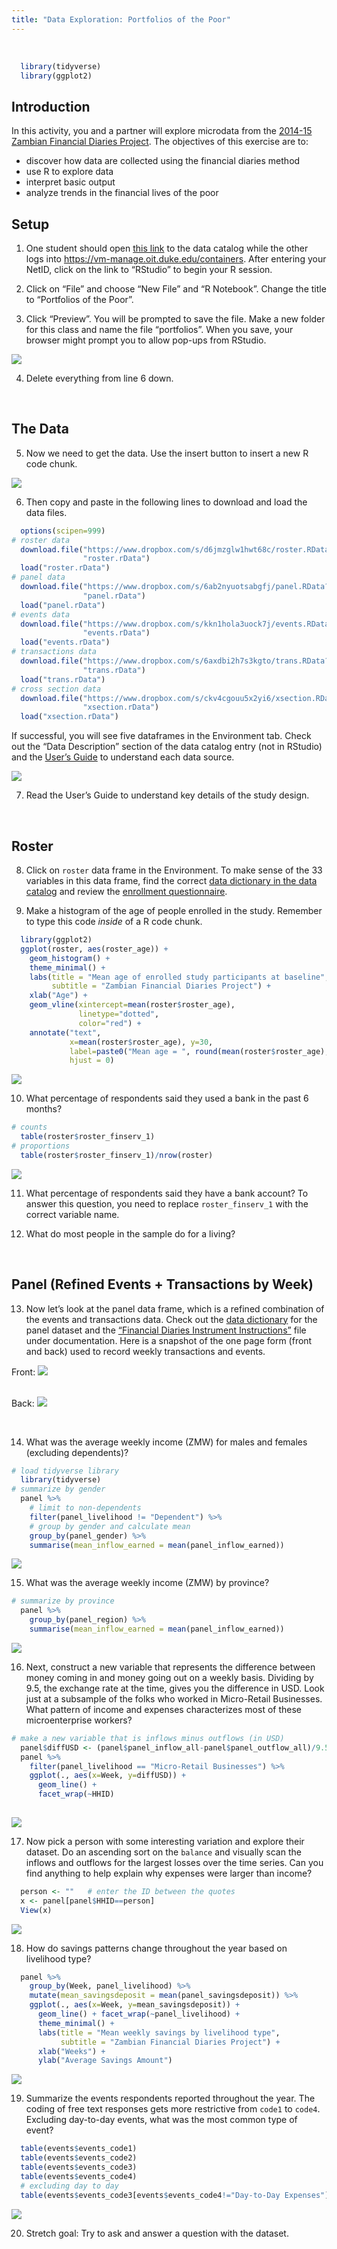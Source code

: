 ```yaml
---
title: "Data Exploration: Portfolios of the Poor"
---
```

<br>

```r
  library(tidyverse)
  library(ggplot2)
```


## Introduction

In this activity, you and a partner will explore microdata from the [2014-15 Zambian Financial Diaries Project](https://www.datafirst.uct.ac.za/dataportal/index.php/catalog/602). The objectives of this exercise are to:

* discover how data are collected using the financial diaries method
* use R to explore data
* interpret basic output
* analyze trends in the financial lives of the poor

## Setup

1. One student should open [this link](https://www.datafirst.uct.ac.za/dataportal/index.php/catalog/602) to the data catalog while the other logs into [https://vm-manage.oit.duke.edu/containers](https://vm-manage.oit.duke.edu/containers). After entering your NetID, click on the link to "RStudio" to begin your R session.

2. Click on "File" and choose "New File" and "R Notebook". Change the title to "Portfolios of the Poor".

3. Click "Preview". You will be prompted to save the file. Make a new folder for this class and name the file "portfolios". When you save, your browser might prompt you to allow pop-ups from RStudio.

![](img/pp_save.png)

4. Delete everything from line 6 down. 

<br>

## The Data

5. Now we need to get the data. Use the insert button to insert a new R code chunk.

![](img/chunk.png)

6. Then copy and paste in the following lines to download and load the data files.

```r
  options(scipen=999)
# roster data
  download.file("https://www.dropbox.com/s/d6jmzglw1hwt68c/roster.RData?dl=1",
                "roster.rData")
  load("roster.rData")
# panel data
  download.file("https://www.dropbox.com/s/6ab2nyuotsabgfj/panel.RData?dl=1",
                "panel.rData")
  load("panel.rData")
# events data
  download.file("https://www.dropbox.com/s/kkn1hola3uock7j/events.RData?dl=1",
                "events.rData")
  load("events.rData")
# transactions data
  download.file("https://www.dropbox.com/s/6axdbi2h7s3kgto/trans.RData?dl=1",
                "trans.rData")
  load("trans.rData")
# cross section data
  download.file("https://www.dropbox.com/s/ckv4cgouu5x2yi6/xsection.RData?dl=1",
                "xsection.rData")
  load("xsection.rData")
```

If successful, you will see five dataframes in the Environment tab. Check out the "Data Description" section of the data catalog entry (not in RStudio) and the [User's Guide](https://www.datafirst.uct.ac.za/dataportal/index.php/catalog/602/download/8847) to understand each data source. 

![](img/pp_env.png)

7. Read the User's Guide to understand key details of the study design.

<br>

## Roster

8. Click on `roster` data frame in the Environment. To make sense of the 33 variables in this data frame, find the correct [data dictionary in the data catalog](https://www.datafirst.uct.ac.za/dataportal/index.php/catalog/602/data_dictionary) and review the [enrollment questionnaire](https://www.datafirst.uct.ac.za/dataportal/index.php/catalog/602/related_materials).

9. Make a histogram of the age of people enrolled in the study. Remember to type this code *inside* of a R code chunk.

```r
  library(ggplot2)
  ggplot(roster, aes(roster_age)) +
    geom_histogram() +
    theme_minimal() +
    labs(title = "Mean age of enrolled study participants at baseline", 
         subtitle = "Zambian Financial Diaries Project") +
    xlab("Age") +
    geom_vline(xintercept=mean(roster$roster_age),
               linetype="dotted",
               color="red") +
    annotate("text",
             x=mean(roster$roster_age), y=30,
             label=paste0("Mean age = ", round(mean(roster$roster_age), 1)),
             hjust = 0)
```

![](img/pp_plot1.png)

10. What percentage of respondents said they used a bank in the past 6 months?

```r
# counts
  table(roster$roster_finserv_1)
# proportions
  table(roster$roster_finserv_1)/nrow(roster)
```

![](img/pp_per1.png)

11. What percentage of respondents said they have a bank account? To answer this question, you need to replace `roster_finserv_1` with the correct variable name.

12. What do most people in the sample do for a living?

<br>

## Panel (Refined Events + Transactions by Week)

13. Now let's look at the panel data frame, which is a refined combination of the events and transactions data.  Check out the [data dictionary](https://www.datafirst.uct.ac.za/dataportal/index.php/catalog/602/data-dictionary) for the panel dataset and the ["Financial Diaries Instrument Instructions"](https://www.datafirst.uct.ac.za/dataportal/index.php/catalog/602/download/8845) file under documentation. Here is a snapshot of the one page form (front and back) used to record weekly transactions and events.

Front:
![](img/pp_form1.png)

<br>
Back:
![](img/pp_form2.png)

<br>

14. What was the average weekly income (ZMW) for males and females (excluding dependents)?

```r
# load tidyverse library
  library(tidyverse)
# summarize by gender 
  panel %>%
    # limit to non-dependents
    filter(panel_livelihood != "Dependent") %>%
    # group by gender and calculate mean
    group_by(panel_gender) %>%
    summarise(mean_inflow_earned = mean(panel_inflow_earned))
```

![](img/pp_panel1.png)

15. What was the average weekly income (ZMW) by province?

```r
# summarize by province  
  panel %>%
    group_by(panel_region) %>%
    summarise(mean_inflow_earned = mean(panel_inflow_earned))
```

![](img/pp_panel2.png)

16. Next, construct a new variable that represents the difference between money coming in and money going out on a weekly basis. Dividing by 9.5, the exchange rate at the time, gives you the difference in USD. Look just at a subsample of the folks who worked in Micro-Retail Businesses. What pattern of income and expenses characterizes most of these microenterprise workers?

```r
# make a new variable that is inflows minus outflows (in USD)
  panel$diffUSD <- (panel$panel_inflow_all-panel$panel_outflow_all)/9.5
  panel %>%
    filter(panel_livelihood == "Micro-Retail Businesses") %>%
    ggplot(., aes(x=Week, y=diffUSD)) +
      geom_line() +
      facet_wrap(~HHID)
  
```

![](img/pp_panel3.png)

17. Now pick a person with some interesting variation and explore their dataset. Do an ascending sort on the `balance` and visually scan the inflows and outflows for the largest losses over the time series. Can you find anything to help explain why expenses were larger than income?

```r
  person <- ""   # enter the ID between the quotes
  x <- panel[panel$HHID==person]
  View(x)
```

![](img/pp_person.png)

18. How do savings patterns change throughout the year based on livelihood type?

```r
  panel %>% 
    group_by(Week, panel_livelihood) %>%
    mutate(mean_savingsdeposit = mean(panel_savingsdeposit)) %>%
    ggplot(., aes(x=Week, y=mean_savingsdeposit)) +
      geom_line() + facet_wrap(~panel_livelihood) +
      theme_minimal() +
      labs(title = "Mean weekly savings by livelihood type", 
           subtitle = "Zambian Financial Diaries Project") +
      xlab("Weeks") +
      ylab("Average Savings Amount")
```

![](img/pp_panel4.png)

19. Summarize the events respondents reported throughout the year. The coding of free text responses gets more restrictive from `code1` to `code4`. Excluding day-to-day events, what was the most common type of event?

```r
  table(events$events_code1)
  table(events$events_code2)
  table(events$events_code3)
  table(events$events_code4)
  # excluding day to day 
  table(events$events_code3[events$events_code4!="Day-to-Day Expenses"])
```

![](img/pp_table.png)

20. Stretch goal: Try to ask and answer a question with the dataset.

